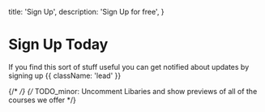 
  title: 'Sign Up',
  description: 'Sign Up for free',
}

# Sign Up Today

If you find this sort of stuff useful you can get notified about updates by signing up {{ className: 'lead' }}

<SignUp showPassword={false} />

{/* <Libraries /> */}
{/* TODO_minor: Uncomment Libaries and show previews of all of the courses we offer */}
